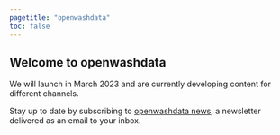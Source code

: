 ```yaml
---
pagetitle: "openwashdata"
toc: false
---
```


## Welcome to openwashdata

We will launch in March 2023 and are currently developing content for different channels. 

Stay up to date by subscribing to [openwashdata news](https://buttondown.email/openwashdata), a newsletter delivered as an email to your inbox.

